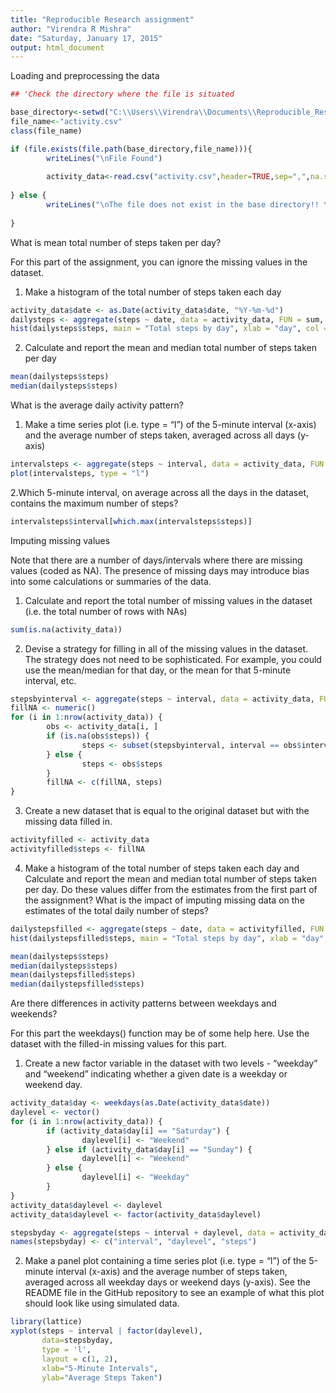 ```yaml
---
title: "Reproducible Research assignment"
author: "Virendra R Mishra"
date: "Saturday, January 17, 2015"
output: html_document
---
```




Loading and preprocessing the data

``` r
## 'Check the directory where the file is situated

base_directory<-setwd("C:\\Users\\Virendra\\Documents\\Reproducible_Research\\repdata_data_activity")
file_name<-"activity.csv"
class(file_name)

if (file.exists(file.path(base_directory,file_name))){
        writeLines("\nFile Found")
        
        activity_data<-read.csv("activity.csv",header=TRUE,sep=",",na.strings="NA")
        
} else {
        writeLines("\nThe file does not exist in the base directory!! \nThe code will now exit!!! ")
        
}
```

What is mean total number of steps taken per day?

For this part of the assignment, you can ignore the missing values in the dataset.

1. Make a histogram of the total number of steps taken each day

```r
activity_data$date <- as.Date(activity_data$date, "%Y-%m-%d")
dailysteps <- aggregate(steps ~ date, data = activity_data, FUN = sum, na.rm = TRUE)
hist(dailysteps$steps, main = "Total steps by day", xlab = "day", col = "red", breaks = 26)

```


2. Calculate and report the mean and median total number of steps taken per day

```r
mean(dailysteps$steps)
median(dailysteps$steps)
```


What is the average daily activity pattern?

1. Make a time series plot (i.e. type = "l") of the 5-minute interval (x-axis) and the average number of steps taken, averaged across all days (y-axis)

``` r
intervalsteps <- aggregate(steps ~ interval, data = activity_data, FUN = mean)
plot(intervalsteps, type = "l")
```


2.Which 5-minute interval, on average across all the days in the dataset, contains the maximum number of steps?

```r
intervalsteps$interval[which.max(intervalsteps$steps)]
```


Imputing missing values

Note that there are a number of days/intervals where there are missing values (coded as NA). The presence of missing days may introduce bias into some calculations or summaries of the data.

1. Calculate and report the total number of missing values in the dataset (i.e. the total number of rows with NAs)

```r
sum(is.na(activity_data))
```


2. Devise a strategy for filling in all of the missing values in the dataset. The strategy does not need to be sophisticated. For example, you could use the mean/median for that day, or the mean for that 5-minute interval, etc.

```r
stepsbyinterval <- aggregate(steps ~ interval, data = activity_data, FUN = mean)
fillNA <- numeric()
for (i in 1:nrow(activity_data)) {
        obs <- activity_data[i, ]
        if (is.na(obs$steps)) {
                steps <- subset(stepsbyinterval, interval == obs$interval)$steps
        } else {
                steps <- obs$steps
        }
        fillNA <- c(fillNA, steps)
}
```


3. Create a new dataset that is equal to the original dataset but with the missing data filled in.

```r
activityfilled <- activity_data
activityfilled$steps <- fillNA
```


4. Make a histogram of the total number of steps taken each day and Calculate and report the mean and median total number of steps taken per day. Do these values differ from the estimates from the first part of the assignment? What is the impact of imputing missing data on the estimates of the total daily number of steps?

```r
dailystepsfilled <- aggregate(steps ~ date, data = activityfilled, FUN = sum, na.rm = TRUE)
hist(dailystepsfilled$steps, main = "Total steps by day", xlab = "day", col = "red", breaks = 26)

mean(dailysteps$steps)
median(dailysteps$steps)
mean(dailystepsfilled$steps)
median(dailystepsfilled$steps)
```


Are there differences in activity patterns between weekdays and weekends?

For this part the weekdays() function may be of some help here. Use the dataset with the filled-in missing values for this part.

1. Create a new factor variable in the dataset with two levels - "weekday" and "weekend" indicating whether a given date is a weekday or weekend day.

```r
activity_data$day <- weekdays(as.Date(activity_data$date))
daylevel <- vector()
for (i in 1:nrow(activity_data)) {
        if (activity_data$day[i] == "Saturday") {
                daylevel[i] <- "Weekend"
        } else if (activity_data$day[i] == "Sunday") {
                daylevel[i] <- "Weekend"
        } else {
                daylevel[i] <- "Weekday"
        }
}
activity_data$daylevel <- daylevel
activity_data$daylevel <- factor(activity_data$daylevel)

stepsbyday <- aggregate(steps ~ interval + daylevel, data = activity_data, mean)
names(stepsbyday) <- c("interval", "daylevel", "steps")
```


2. Make a panel plot containing a time series plot (i.e. type = "l") of the 5-minute interval (x-axis) and the average number of steps taken, averaged across all weekday days or weekend days (y-axis). See the README file in the GitHub repository to see an example of what this plot should look like using simulated data.

```r
library(lattice)
xyplot(steps ~ interval | factor(daylevel),
       data=stepsbyday,
       type = 'l',
       layout = c(1, 2),
       xlab="5-Minute Intervals",
       ylab="Average Steps Taken")
```


